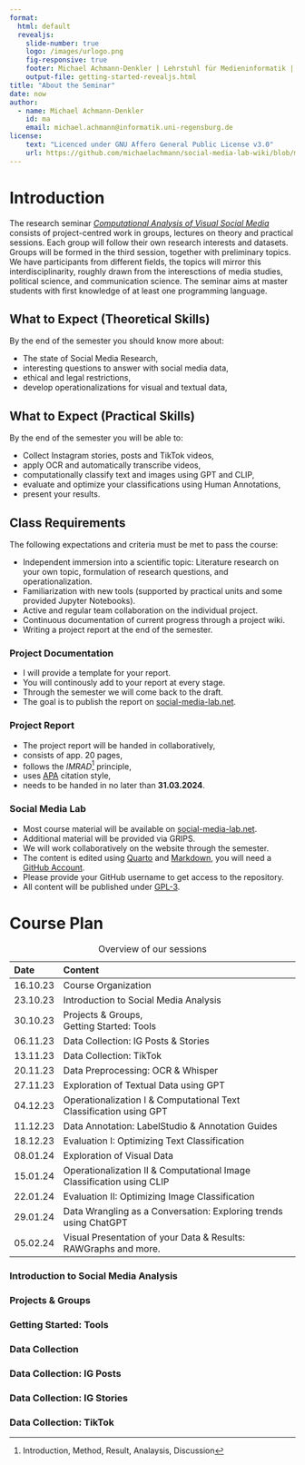 ```yaml
---
format: 
  html: default
  revealjs: 
    slide-number: true
    logo: /images/urlogo.png
    fig-responsive: true
    footer: Michael Achmann-Denkler | Lehrstuhl für Medieninformatik | Universität Regensburg | WiSe 2023 / 24
    output-file: getting-started-revealjs.html
title: "About the Seminar"
date: now
author:
  - name: Michael Achmann-Denkler
    id: ma
    email: michael.achmann@informatik.uni-regensburg.de
license:
    text: "Licenced under GNU Affero General Public License v3.0"
    url: https://github.com/michaelachmann/social-media-lab-wiki/blob/main/LICENSE
---
```


# Introduction
The research seminar [*Computational Analysis of Visual Social Media*](https://campusportal.uni-regensburg.de:443/qisserver/pages/startFlow.xhtml?_flowId=detailView-flow&unitId=46591&periodId=361) consists of project-centred work in groups, lectures on theory and practical sessions. Each group will follow their own research interests and datasets. Groups will be formed in the third session, together with preliminary topics. We have participants from different fields, the topics will mirror this interdisciplinarity, roughly drawn from the interesctions of media studies, political science, and communication science. The seminar aims at master students with first knowledge of at least one programming language. 

## What to Expect (Theoretical Skills)
By the end of the semester you should know more about:

* The state of Social Media Research,
* interesting questions to answer with social media data,
* ethical and legal restrictions,
* develop operationalizations for visual and textual data,


## What to Expect (Practical Skills)
By the end of the semester you will be able to: 

* Collect Instagram stories, posts and TikTok videos,
* apply OCR and automatically transcribe videos,
* computationally classify text and images using GPT and CLIP,
* evaluate and optimize your classifications using Human Annotations,
* present your results.


## Class Requirements
The following expectations and criteria must be met to pass the course:

* Independent immersion into a scientific topic: Literature research on your own topic, formulation of research questions, and operationalization.
* Familiarization with new tools (supported by practical units and some provided Jupyter Notebooks).
* Active and regular team collaboration on the individual project.
* Continuous documentation of current progress through a project wiki.
* Writing a project report at the end of the semester.


### Project Documentation
* I will provide a template for your report.
* You will continously add to your report at every stage.
* Through the semester we will come back to the draft.
* The goal is to publish the report on [social-media-lab.net](https://social-media-lab.net).

### Project Report
* The project report will be handed in collaboratively,
* consists of app. 20 pages,
* follows the *IMRAD*^[Introduction, Method, Result, Analaysis, Discussion] principle, 
* uses [APA](https://apastyle.apa.org/) citation style,
* needs to be handed in no later than **31.03.2024**.


### Social Media Lab
* Most course material will be available on [social-media-lab.net](https://social-media-lab.net).
* Additional material will be provided via GRIPS.
* We will work collaboratively on the website through the semester.
* The content is edited using [Quarto](https://quarto.org/) and [Markdown](https://en.wikipedia.org/wiki/Markdown), you will need a [GitHub Account](https://github.com/).
* Please provide your GitHub username to get access to the repository.
* All content will be published under [GPL-3](https://www.gnu.de/documents/gpl.en.html).


# Course Plan
|  Date      | Content                                                                              |
|:-----------|:-------------------------------------------------------------------------------------|
|  16.10.23  | Course Organization          |
|  23.10.23  | Introduction to Social Media Analysis |
|  30.10.23  | Projects &amp; Groups, <br/> Getting Started: Tools                                                                |
|  06.11.23  | Data Collection: IG Posts &amp; Stories                                              |
|  13.11.23  | Data Collection: TikTok                                                              |
|  20.11.23  | Data Preprocessing: OCR &amp; Whisper                                                |
|  27.11.23  | Exploration of Textual Data using GPT                                                |
|  04.12.23  | Operationalization I &amp; Computational Text Classification using GPT               |
|  11.12.23  | Data Annotation: LabelStudio &amp; Annotation Guides                                 |
|  18.12.23  | Evaluation I: Optimizing Text Classification                                         |
|  08.01.24  | Exploration of Visual Data                                                           |
|  15.01.24  | Operationalization II &amp; Computational Image Classification using CLIP            |
|  22.01.24  | Evaluation II: Optimizing Image Classification                                       |
|  29.01.24  | Data Wrangling as a Conversation: Exploring trends using ChatGPT                     |
|  05.02.24  | Visual Presentation of your Data &amp; Results: RAWGraphs and more.                  |  
: Overview of our sessions

### Introduction to Social Media Analysis

### Projects & Groups

### Getting Started: Tools

### Data Collection

### Data Collection: IG Posts

### Data Collection: IG Stories

### Data Collection: TikTok
